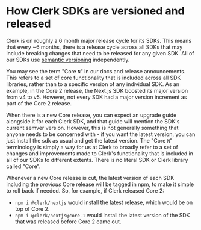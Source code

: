# How Clerk SDKs are versioned and released

Clerk is on roughly a 6 month major release cycle for its SDKs. This means that every ~6 months, there is a release cycle across all SDKs that may include breaking changes that need to be released for any given SDK. All of our SDKs use [semantic versioning](https://semver.org/) independently.

You may see the term "Core `N`" in our docs and release announcements. This refers to a set of core functionality that is included across all SDK libraries, rather than to a specific version of any individual SDK. As an example, in the Core 2 release, the Next.js SDK boosted its major version from v4 to v5. However, not every SDK had a major version increment as part of the Core 2 release.

When there is a new Core release, you can expect an upgrade guide alongside it for each Clerk SDK, and that guide will mention the SDK's current semver version. However, this is not generally something that anyone needs to be concerned with - if you want the latest version, you can just install the sdk as usual and get the latest version. The "Core `N`" terminology is simply a way for us at Clerk to broadly refer to a set of changes and improvements made to Clerk's functionality that is included in all of our SDKs to different extents. There is no literal SDK or Clerk library called "Core".

Whenever a new Core release is cut, the latest version of each SDK including the _previous_ Core release will be tagged in npm, to make it simple to roll back if needed. So, for example, if Clerk released Core 2:

- `npm i @clerk/nextjs` would install the latest release, which would be on top of Core 2.
- `npm i @clerk/nextjs@core-1` would install the latest version of the SDK that was released before Core 2 came out.